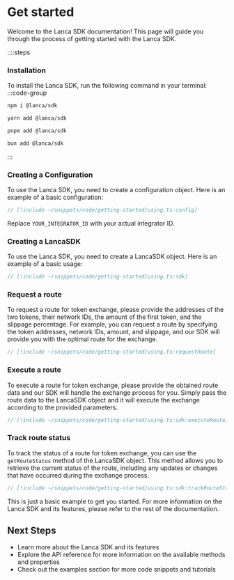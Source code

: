 # Get started

Welcome to the Lanca SDK documentation! This page will guide you through the process of getting started with the Lanca SDK.

::::steps

### Installation

To install the Lanca SDK, run the following command in your terminal:
:::code-group

```bash [npm]
npm i @lanca/sdk
```

```bash [yarn]
yarn add @lanca/sdk
```

```bash [pnpm]
pnpm add @lanca/sdk
```

```bash [bun]
bun add @lanca/sdk
```

:::

### Creating a Configuration

To use the Lanca SDK, you need to create a configuration object. Here is an example of a basic configuration:

```ts
// [!include ~/snippets/code/getting-started/using.ts:config]
```

Replace `YOUR_INTEGRATOR_ID` with your actual integrator ID.

### Creating a LancaSDK

To use the Lanca SDK, you need to create a LancaSDK object. Here is an example of a basic usage:

```ts
// [!include ~/snippets/code/getting-started/using.ts:sdk]
```

### Request a route

To request a route for token exchange, please provide the addresses of the two tokens, their network IDs, the amount of the first token, and the slippage percentage.
For example, you can request a route by specifying the token addresses, network IDs, amount, and slippage, and our SDK will provide you with the optimal route for the exchange.

```ts
// [!include ~/snippets/code/getting-started/using.ts:requestRoute]
```

### Execute a route

To execute a route for token exchange, please provide the obtained route data and our SDK will handle the exchange process for you. Simply pass the route data to the LancaSDK object and it will execute the exchange according to the provided parameters.

```ts
// [!include ~/snippets/code/getting-started/using.ts:sdk:executeRoute]
```

### Track route status

To track the status of a route for token exchange, you can use the `getRouteStatus` method of the LancaSDK object. This method allows you to retrieve the current status of the route, including any updates or changes that have occurred during the exchange process.

```ts
// [!include ~/snippets/code/getting-started/using.ts:sdk:trackRouteStatus]
```

This is just a basic example to get you started. For more information on the Lanca SDK and its features, please refer to the rest of the documentation.

## Next Steps

- Learn more about the Lanca SDK and its features
- Explore the API reference for more information on the available methods and properties
- Check out the examples section for more code snippets and tutorials
